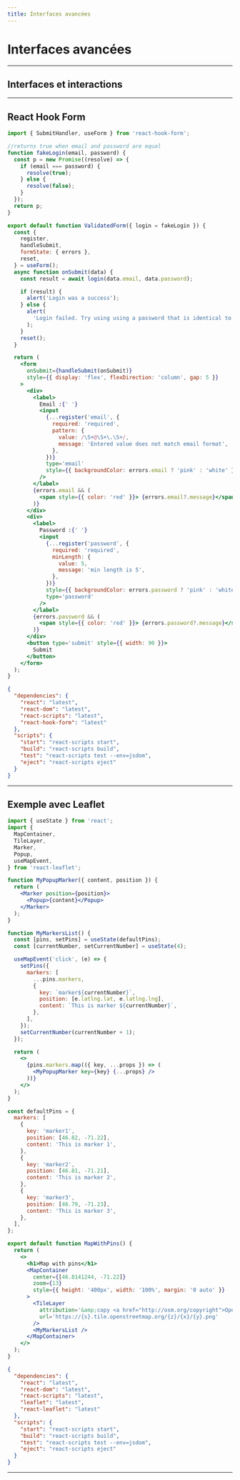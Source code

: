 ```yaml
---
title: Interfaces avancées
---
```


# Interfaces avancées

---

## Interfaces et interactions

---

## React Hook Form

<Sandpack>

```jsx
import { SubmitHandler, useForm } from 'react-hook-form';

//returns true when email and password are equal
function fakeLogin(email, password) {
  const p = new Promise((resolve) => {
    if (email === password) {
      resolve(true);
    } else {
      resolve(false);
    }
  });
  return p;
}

export default function ValidatedForm({ login = fakeLogin }) {
  const {
    register,
    handleSubmit,
    formState: { errors },
    reset,
  } = useForm();
  async function onSubmit(data) {
    const result = await login(data.email, data.password);

    if (result) {
      alert('Login was a success');
    } else {
      alert(
        'Login failed. Try using using a password that is identical to the email.'
      );
    }
    reset();
  }

  return (
    <form
      onSubmit={handleSubmit(onSubmit)}
      style={{ display: 'flex', flexDirection: 'column', gap: 5 }}
    >
      <div>
        <label>
          Email :{' '}
          <input
            {...register('email', {
              required: 'required',
              pattern: {
                value: /\S+@\S+\.\S+/,
                message: 'Entered value does not match email format',
              },
            })}
            type='email'
            style={{ backgroundColor: errors.email ? 'pink' : 'white' }}
          />
        </label>
        {errors.email && (
          <span style={{ color: 'red' }}> {errors.email?.message}</span>
        )}
      </div>
      <div>
        <label>
          Password :{' '}
          <input
            {...register('password', {
              required: 'required',
              minLength: {
                value: 5,
                message: 'min length is 5',
              },
            })}
            style={{ backgroundColor: errors.password ? 'pink' : 'white' }}
            type='password'
          />
        </label>
        {errors.password && (
          <span style={{ color: 'red' }}> {errors.password?.message}</span>
        )}
      </div>
      <button type='submit' style={{ width: 90 }}>
        Submit
      </button>
    </form>
  );
}
```

```json package.json
{
  "dependencies": {
    "react": "latest",
    "react-dom": "latest",
    "react-scripts": "latest",
    "react-hook-form": "latest"
  },
  "scripts": {
    "start": "react-scripts start",
    "build": "react-scripts build",
    "test": "react-scripts test --env=jsdom",
    "eject": "react-scripts eject"
  }
}
```

</Sandpack>

---

## Exemple avec Leaflet

<Sandpack leaflet>

```jsx
import { useState } from 'react';
import {
  MapContainer,
  TileLayer,
  Marker,
  Popup,
  useMapEvent,
} from 'react-leaflet';

function MyPopupMarker({ content, position }) {
  return (
    <Marker position={position}>
      <Popup>{content}</Popup>
    </Marker>
  );
}

function MyMarkersList() {
  const [pins, setPins] = useState(defaultPins);
  const [currentNumber, setCurrentNumber] = useState(4);

  useMapEvent('click', (e) => {
    setPins({
      markers: [
        ...pins.markers,
        {
          key: `marker${currentNumber}`,
          position: [e.latlng.lat, e.latlng.lng],
          content: `This is marker ${currentNumber}`,
        },
      ],
    });
    setCurrentNumber(currentNumber + 1);
  });

  return (
    <>
      {pins.markers.map(({ key, ...props }) => (
        <MyPopupMarker key={key} {...props} />
      ))}
    </>
  );
}

const defaultPins = {
  markers: [
    {
      key: 'marker1',
      position: [46.82, -71.22],
      content: 'This is marker 1',
    },
    {
      key: 'marker2',
      position: [46.81, -71.21],
      content: 'This is marker 2',
    },
    {
      key: 'marker3',
      position: [46.79, -71.23],
      content: 'This is marker 3',
    },
  ],
};

export default function MapWithPins() {
  return (
    <>
      <h1>Map with pins</h1>
      <MapContainer
        center={[46.8141244, -71.22]}
        zoom={13}
        style={{ height: '400px', width: '100%', margin: '0 auto' }}
      >
        <TileLayer
          attribution='&amp;copy <a href="http://osm.org/copyright">OpenStreetMap</a> contributors'
          url='https://{s}.tile.openstreetmap.org/{z}/{x}/{y}.png'
        />
        <MyMarkersList />
      </MapContainer>
    </>
  );
}
```

```json package.json
{
  "dependencies": {
    "react": "latest",
    "react-dom": "latest",
    "react-scripts": "latest",
    "leaflet": "latest",
    "react-leaflet": "latest"
  },
  "scripts": {
    "start": "react-scripts start",
    "build": "react-scripts build",
    "test": "react-scripts test --env=jsdom",
    "eject": "react-scripts eject"
  }
}
```

</Sandpack>

---
